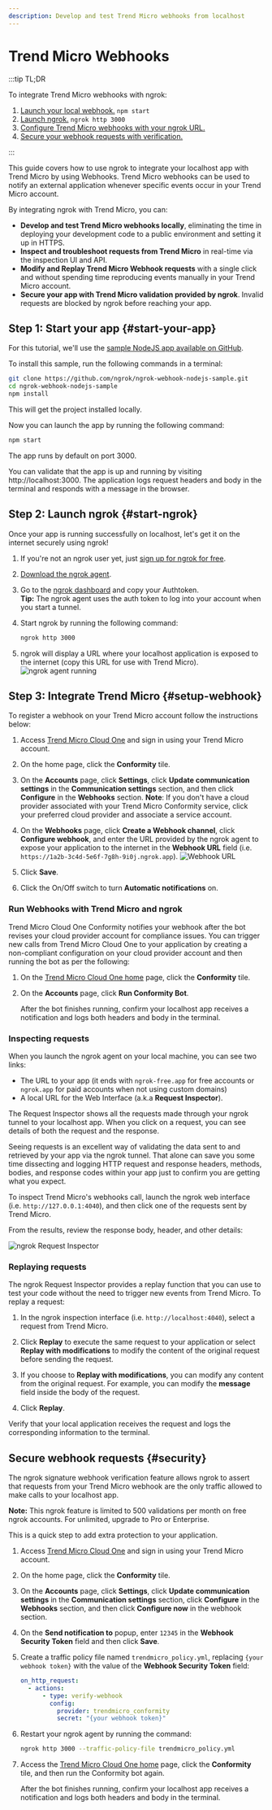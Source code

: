 ```yaml
---
description: Develop and test Trend Micro webhooks from localhost
---
```


# Trend Micro Webhooks

:::tip TL;DR

To integrate Trend Micro webhooks with ngrok:

1. [Launch your local webhook.](#start-your-app) `npm start`
1. [Launch ngrok.](#start-ngrok) `ngrok http 3000`
1. [Configure Trend Micro webhooks with your ngrok URL.](#setup-webhook)
1. [Secure your webhook requests with verification.](#security)

:::

This guide covers how to use ngrok to integrate your localhost app with Trend Micro by using Webhooks.
Trend Micro webhooks can be used to notify an external application whenever specific events occur in your Trend Micro account.

By integrating ngrok with Trend Micro, you can:

- **Develop and test Trend Micro webhooks locally**, eliminating the time in deploying your development code to a public environment and setting it up in HTTPS.
- **Inspect and troubleshoot requests from Trend Micro** in real-time via the inspection UI and API.
- **Modify and Replay Trend Micro Webhook requests** with a single click and without spending time reproducing events manually in your Trend Micro account.
- **Secure your app with Trend Micro validation provided by ngrok**. Invalid requests are blocked by ngrok before reaching your app.

## **Step 1**: Start your app {#start-your-app}

For this tutorial, we'll use the [sample NodeJS app available on GitHub](https://github.com/ngrok/ngrok-webhook-nodejs-sample).

To install this sample, run the following commands in a terminal:

```bash
git clone https://github.com/ngrok/ngrok-webhook-nodejs-sample.git
cd ngrok-webhook-nodejs-sample
npm install
```

This will get the project installed locally.

Now you can launch the app by running the following command:

```bash
npm start
```

The app runs by default on port 3000.

You can validate that the app is up and running by visiting http://localhost:3000. The application logs request headers and body in the terminal and responds with a message in the browser.

## **Step 2**: Launch ngrok {#start-ngrok}

Once your app is running successfully on localhost, let's get it on the internet securely using ngrok!

1. If you're not an ngrok user yet, just [sign up for ngrok for free](https://ngrok.com/signup).

1. [Download the ngrok agent](https://download.ngrok.com).

1. Go to the [ngrok dashboard](https://dashboard.ngrok.com) and copy your Authtoken. <br />
   **Tip:** The ngrok agent uses the auth token to log into your account when you start a tunnel.
1. Start ngrok by running the following command:

   ```bash
   ngrok http 3000
   ```

1. ngrok will display a URL where your localhost application is exposed to the internet (copy this URL for use with Trend Micro).
   ![ngrok agent running](/img/integrations/launch_ngrok_tunnel.png)

## **Step 3**: Integrate Trend Micro {#setup-webhook}

To register a webhook on your Trend Micro account follow the instructions below:

1. Access [Trend Micro Cloud One](https://cloudone.trendmicro.com/) and sign in using your Trend Micro account.

1. On the home page, click the **Conformity** tile.

1. On the **Accounts** page, click **Settings**, click **Update communication settings** in the **Communication settings** section, and then click **Configure** in the **Webhooks** section.
   **Note**: If you don't have a cloud provider associated with your Trend Micro Conformity service, click your preferred cloud provider and associate a service account.

1. On the **Webhooks** page, click **Create a Webhook channel**, click **Configure webhook**, and enter the URL provided by the ngrok agent to expose your application to the internet in the **Webhook URL** field (i.e. `https://1a2b-3c4d-5e6f-7g8h-9i0j.ngrok.app`).
   ![Webhook URL](img/ngrok_url_configuration_trendmicro.png)

1. Click **Save**.

1. Click the On/Off switch to turn **Automatic notifications** on.

### Run Webhooks with Trend Micro and ngrok

Trend Micro Cloud One Conformity notifies your webhook after the bot revises your cloud provider account for compliance issues.
You can trigger new calls from Trend Micro Cloud One to your application by creating a non-compliant configuration on your cloud provider account and then running the bot as per the following:

1. On the [Trend Micro Cloud One home](https://cloudone.trendmicro.com/home) page, click the **Conformity** tile.

1. On the **Accounts** page, click **Run Conformity Bot**.

   After the bot finishes running, confirm your localhost app receives a notification and logs both headers and body in the terminal.

### Inspecting requests

When you launch the ngrok agent on your local machine, you can see two links:

- The URL to your app (it ends with `ngrok-free.app` for free accounts or `ngrok.app` for paid accounts when not using custom domains)
- A local URL for the Web Interface (a.k.a **Request Inspector**).

The Request Inspector shows all the requests made through your ngrok tunnel to your localhost app. When you click on a request, you can see details of both the request and the response.

Seeing requests is an excellent way of validating the data sent to and retrieved by your app via the ngrok tunnel. That alone can save you some time dissecting and logging HTTP request and response headers, methods, bodies, and response codes within your app just to confirm you are getting what you expect.

To inspect Trend Micro's webhooks call, launch the ngrok web interface (i.e. `http://127.0.0.1:4040`), and then click one of the requests sent by Trend Micro.

From the results, review the response body, header, and other details:

![ngrok Request Inspector](img/ngrok_introspection_trendmicro_webhooks.png)

### Replaying requests

The ngrok Request Inspector provides a replay function that you can use to test your code without the need to trigger new events from Trend Micro. To replay a request:

1. In the ngrok inspection interface (i.e. `http://localhost:4040`), select a request from Trend Micro.

1. Click **Replay** to execute the same request to your application or select **Replay with modifications** to modify the content of the original request before sending the request.

1. If you choose to **Replay with modifications**, you can modify any content from the original request. For example, you can modify the **message** field inside the body of the request.

1. Click **Replay**.

Verify that your local application receives the request and logs the corresponding information to the terminal.

## Secure webhook requests {#security}

The ngrok signature webhook verification feature allows ngrok to assert that requests from your Trend Micro webhook are the only traffic allowed to make calls to your localhost app.

**Note:** This ngrok feature is limited to 500 validations per month on free ngrok accounts. For unlimited, upgrade to Pro or Enterprise.

This is a quick step to add extra protection to your application.

1. Access [Trend Micro Cloud One](https://cloudone.trendmicro.com/) and sign in using your Trend Micro account.

1. On the home page, click the **Conformity** tile.

1. On the **Accounts** page, click **Settings**, click **Update communication settings** in the **Communication settings** section, click **Configure** in the **Webhooks** section, and then click **Configure now** in the webhook section.

1. On the **Send notification to** popup, enter `12345` in the **Webhook Security Token** field and then click **Save**.

1. Create a traffic policy file named `trendmicro_policy.yml`, replacing `{your webhook token}` with the value of the **Webhook Security Token** field:

   ```yaml
   on_http_request:
     - actions:
         - type: verify-webhook
           config:
             provider: trendmicro_conformity
             secret: "{your webhook token}"
   ```

1. Restart your ngrok agent by running the command:

   ```bash
   ngrok http 3000 --traffic-policy-file trendmicro_policy.yml
   ```

1. Access the [Trend Micro Cloud One home](https://cloudone.trendmicro.com/home) page, click the **Conformity** tile, and then run the Conformity bot again.

   After the bot finishes running, confirm your localhost app receives a notification and logs both headers and body in the terminal.
